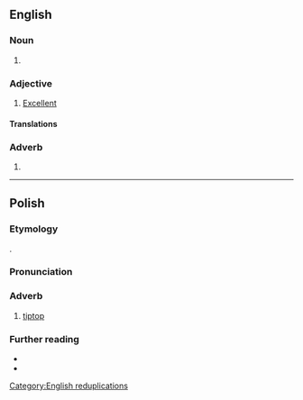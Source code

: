 {{also|tiptop}}

==English==

===Noun===
{{en-noun|head=[[tip]]-[[top]]}}

# {{alternative spelling of|en|tiptop}}

===Adjective===
{{en-adj|-|head=[[tip]]-[[top]]}}

# [[excellent|Excellent]]

====Translations====
{{trans-see|excellent}}

===Adverb===
{{en-adv|-|head=[[tip]]-[[top]]}}

# {{alternative spelling of|en|tiptop}}

[[Category:English reduplications]]

----

==Polish==

===Etymology===
{{bor+|pl|en|tiptop}}.

===Pronunciation===
{{pl-p|a=LL-Q809 (pol)-Olaf-tip-top.wav}}

===Adverb===
{{pl-adv|-}} 

# {{lb|pl|colloquial}} [[tiptop]]

===Further reading===
* {{R:pl:WSJP}}
* {{R:pl:PWN}}
